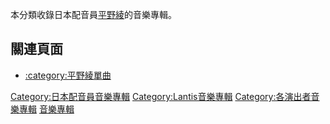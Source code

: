 本分類收錄日本配音員[[平野綾|平野綾]]的音樂專輯。

==關連頁面==
*[[:category:平野綾單曲|:category:平野綾單曲]]

{{DEFAULTSORT:Hirano Aya}}
[[Category:日本配音員音樂專輯|Category:日本配音員音樂專輯]]
[[Category:Lantis音樂專輯|Category:Lantis音樂專輯]]
[[Category:各演出者音樂專輯|Category:各演出者音樂專輯]]
[[Category:平野綾|音樂專輯]]